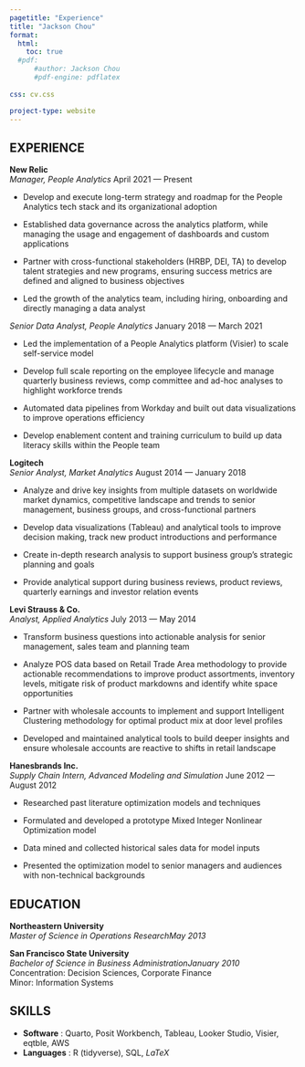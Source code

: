 ```yaml
---
pagetitle: "Experience"
title: "Jackson Chou"
format:
  html:
    toc: true
  #pdf:
      #author: Jackson Chou
      #pdf-engine: pdflatex
    
css: cv.css

project-type: website
---
```


## EXPERIENCE

**New Relic**\
*Manager, People Analytics* [April 2021 --- Present]{.cvdate}

-   Develop and execute long-term strategy and roadmap for the People Analytics tech stack and its organizational adoption

-   Established data governance across the analytics platform, while managing the usage and engagement of dashboards and custom applications

-   Partner with cross-functional stakeholders (HRBP, DEI, TA) to develop talent strategies and new programs, ensuring success metrics are defined and aligned to business objectives

-   Led the growth of the analytics team, including hiring, onboarding and directly managing a data analyst

*Senior Data Analyst, People Analytics* [January 2018 --- March 2021]{.cvdate}

-   Led the implementation of a People Analytics platform (Visier) to scale self-service model

-   Develop full scale reporting on the employee lifecycle and manage quarterly business reviews, comp committee and ad-hoc analyses to highlight workforce trends

-   Automated data pipelines from Workday and built out data visualizations to improve operations efficiency

-   Develop enablement content and training curriculum to build up data literacy skills within the People team

**Logitech**\
*Senior Analyst, Market Analytics* [August 2014 --- January 2018]{.cvdate}

-   Analyze and drive key insights from multiple datasets on worldwide market dynamics, competitive landscape and trends to senior management, business groups, and cross-functional partners

-   Develop data visualizations (Tableau) and analytical tools to improve decision making, track new product introductions and performance

-   Create in-depth research analysis to support business group's strategic planning and goals

-   Provide analytical support during business reviews, product reviews, quarterly earnings and investor relation events

**Levi Strauss & Co.**\
*Analyst, Applied Analytics* [July 2013 --- May 2014]{.cvdate}

-   Transform business questions into actionable analysis for senior management, sales team and
planning team

-   Analyze POS data based on Retail Trade Area methodology to provide actionable recommendations
to improve product assortments, inventory levels, mitigate risk of product markdowns and identify
white space opportunities

-   Partner with wholesale accounts to implement and support Intelligent Clustering methodology for
optimal product mix at door level profiles

-   Developed and maintained analytical tools to build deeper insights and ensure wholesale accounts
are reactive to shifts in retail landscape

**Hanesbrands Inc.**\
*Supply Chain Intern, Advanced Modeling and Simulation* [June 2012 --- August 2012]{.cvdate}

-   Researched past literature optimization models and techniques

-   Formulated and developed a prototype Mixed Integer Nonlinear Optimization model

-   Data mined and collected historical sales data for model inputs

-   Presented the optimization model to senior managers and audiences with non-technical backgrounds

## EDUCATION

**Northeastern University**\
*Master of Science in Operations Research*[*May 2013*]{.cvdate}

**San Francisco State University**\
*Bachelor of Science in Business Administration*[*January 2010*]{.cvdate}\
Concentration: Decision Sciences, Corporate Finance\
Minor: Information Systems

## SKILLS

-   **Software** : Quarto, Posit Workbench, Tableau, Looker Studio, Visier, eqtble, AWS
-   **Languages** : R (tidyverse), SQL, $LaTeX$

